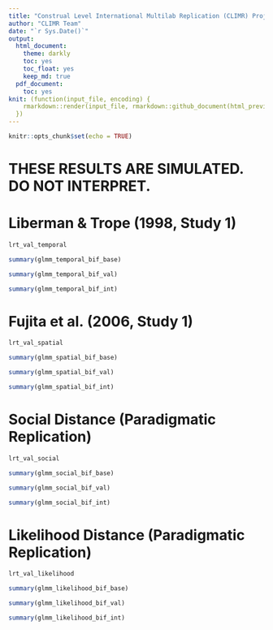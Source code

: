 ```yaml
---
title: "Construal Level International Multilab Replication (CLIMR) Project: Robustness Tests Account for Valence Differences in the Response Options for the Items on the Behavior Identification Form (BIF)"
author: "CLIMR Team"
date: "`r Sys.Date()`"
output:
  html_document:
    theme: darkly
    toc: yes
    toc_float: yes
    keep_md: true
  pdf_document:
    toc: yes
knit: (function(input_file, encoding) {
    rmarkdown::render(input_file, rmarkdown::github_document(html_preview = FALSE), encoding = encoding, output_dir = "./reports/")
  })
---
```


```r
knitr::opts_chunk$set(echo = TRUE)

```

# **THESE RESULTS ARE SIMULATED. DO NOT INTERPRET.**

# Liberman & Trope (1998, Study 1)

```r
lrt_val_temporal
```

```r
summary(glmm_temporal_bif_base)
```

```r
summary(glmm_temporal_bif_val)
```

```r
summary(glmm_temporal_bif_int)
```

# Fujita et al. (2006, Study 1)

```r
lrt_val_spatial
```

```r
summary(glmm_spatial_bif_base)
```

```r
summary(glmm_spatial_bif_val)
```

```r
summary(glmm_spatial_bif_int)
```

# Social Distance (Paradigmatic Replication)

```r
lrt_val_social
```

```r
summary(glmm_social_bif_base)
```

```r
summary(glmm_social_bif_val)
```

```r
summary(glmm_social_bif_int)
```

# Likelihood Distance (Paradigmatic Replication)

```r
lrt_val_likelihood
```

```r
summary(glmm_likelihood_bif_base)
```

```r
summary(glmm_likelihood_bif_val)
```

```r
summary(glmm_likelihood_bif_int)
```
